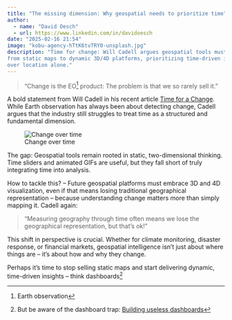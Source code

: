 ```yaml
---
title: "The missing dimension: Why geospatial needs to prioritize time"
author:
  - name: "David Oesch"
  - url: https://www.linkedin.com/in/davidoesch
date: "2025-02-16 21:54"
image: "kobu-agency-hTtK6tvTRY0-unsplash.jpg"
description: "Time for change: Will Cadell argues geospatial tools must shift 
from static maps to dynamic 3D/4D platforms, prioritizing time-driven insights 
over location alone."
---
```


> "Change is the EO^[Earth observation] product: The problem is that we so rarely sell it."

A bold statement from Will Cadell in his recent article 
[Time for a Change](https://www.strategicgeospatial.com/p/time-for-a-change). 
While Earth observation has always been about detecting change, Cadell argues 
that the industry still struggles to treat time as a structured and fundamental 
dimension. 

![Change over time](kobu-agency-hTtK6tvTRY0-unsplash.jpg "Change over time")

The gap: Geospatial tools remain rooted in static, two-dimensional thinking. 
Time sliders and animated GIFs are useful, but they fall short of truly 
integrating time into analysis. 

How to tackle this? – Future geospatial platforms must embrace 3D and 4D 
visualization, even if that means losing traditional geographical 
representation – because understanding change matters more than simply mapping 
it. Cadell again:

> "Measuring geography through time often means we lose the geographical 
representation, but that’s ok!"

This shift in perspective is crucial. Whether for climate monitoring, disaster 
response, or financial markets, geospatial intelligence isn’t just about where 
things are – it’s about how and why they change.

Perhaps it’s time to stop selling static maps and start delivering dynamic, 
time-driven insights – think dashboards^[But be aware of the dashboard trap: 
[Building useless dashboards](https://www.reddit.com/r/BusinessIntelligence/comments/z335op/building_useless_dashboards/)]

